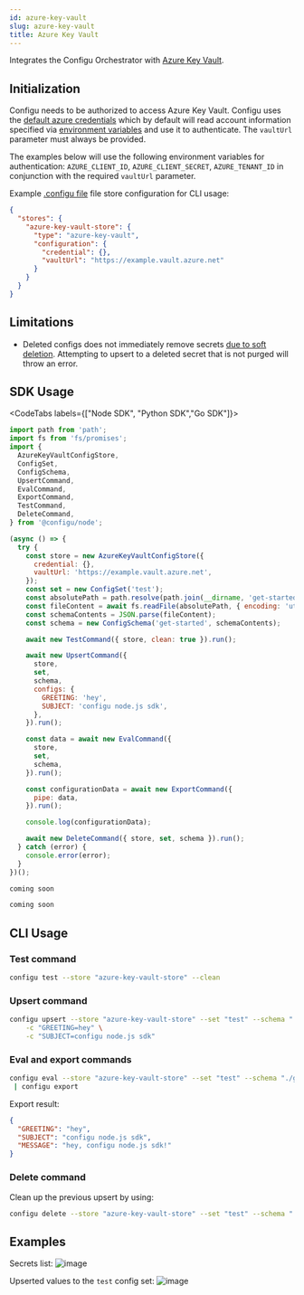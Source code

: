 ```yaml
---
id: azure-key-vault
slug: azure-key-vault
title: Azure Key Vault
---
```


Integrates the Configu Orchestrator with [Azure Key Vault](https://learn.microsoft.com/en-us/azure/key-vault).

## Initialization

Configu needs to be authorized to access Azure Key Vault. Configu uses the [default azure credentials](https://www.npmjs.com/package/@azure/identity#defaultazurecredential) which by default will read account information specified via [environment variables](https://www.npmjs.com/package/@azure/identity#environment-variables) and use it to authenticate. The `vaultUrl` parameter must always be provided.

The examples below will use the following environment variables for authentication: `AZURE_CLIENT_ID`, `AZURE_CLIENT_SECRET`, `AZURE_TENANT_ID` in conjunction with the required `vaultUrl` parameter.

Example [.configu file](../cli-config) file store configuration for CLI usage:

```json
{
  "stores": {
    "azure-key-vault-store": {
      "type": "azure-key-vault",
      "configuration": {
        "credential": {},
        "vaultUrl": "https://example.vault.azure.net"
      }
    }
  }
}
```

## Limitations

<Admonition type="info">

- Deleted configs does not immediately remove secrets [due to soft deletion](https://learn.microsoft.com/en-us/azure/key-vault/general/soft-delete-overview). Attempting to upsert to a deleted secret that is not purged will throw an error.

</Admonition>

## SDK Usage

<CodeTabs labels={["Node SDK", "Python SDK","Go SDK"]}>

```js
import path from 'path';
import fs from 'fs/promises';
import {
  AzureKeyVaultConfigStore,
  ConfigSet,
  ConfigSchema,
  UpsertCommand,
  EvalCommand,
  ExportCommand,
  TestCommand,
  DeleteCommand,
} from '@configu/node';

(async () => {
  try {
    const store = new AzureKeyVaultConfigStore({
      credential: {},
      vaultUrl: 'https://example.vault.azure.net',
    });
    const set = new ConfigSet('test');
    const absolutePath = path.resolve(path.join(__dirname, 'get-started.cfgu.json'));
    const fileContent = await fs.readFile(absolutePath, { encoding: 'utf8' });
    const schemaContents = JSON.parse(fileContent);
    const schema = new ConfigSchema('get-started', schemaContents);

    await new TestCommand({ store, clean: true }).run();

    await new UpsertCommand({
      store,
      set,
      schema,
      configs: {
        GREETING: 'hey',
        SUBJECT: 'configu node.js sdk',
      },
    }).run();

    const data = await new EvalCommand({
      store,
      set,
      schema,
    }).run();

    const configurationData = await new ExportCommand({
      pipe: data,
    }).run();

    console.log(configurationData);

    await new DeleteCommand({ store, set, schema }).run();
  } catch (error) {
    console.error(error);
  }
})();
```

```python
coming soon
```

```GO
coming soon
```

</CodeTabs>

## CLI Usage

### Test command

```bash
configu test --store "azure-key-vault-store" --clean
```

### Upsert command

```bash
configu upsert --store "azure-key-vault-store" --set "test" --schema "./get-started.cfgu.json" \
    -c "GREETING=hey" \
    -c "SUBJECT=configu node.js sdk"
```

### Eval and export commands

```bash
configu eval --store "azure-key-vault-store" --set "test" --schema "./get-started.cfgu.json" \
 | configu export
```

Export result:

```json
{
  "GREETING": "hey",
  "SUBJECT": "configu node.js sdk",
  "MESSAGE": "hey, configu node.js sdk!"
}
```

### Delete command

Clean up the previous upsert by using:

```bash
configu delete --store "azure-key-vault-store" --set "test" --schema "./get-started.cfgu.json"
```

## Examples

Secrets list:
![image](./img/azure-key-vault-secret-list.png)

Upserted values to the `test` config set:
![image](./img/azure-key-vault-upsert-result.png)
